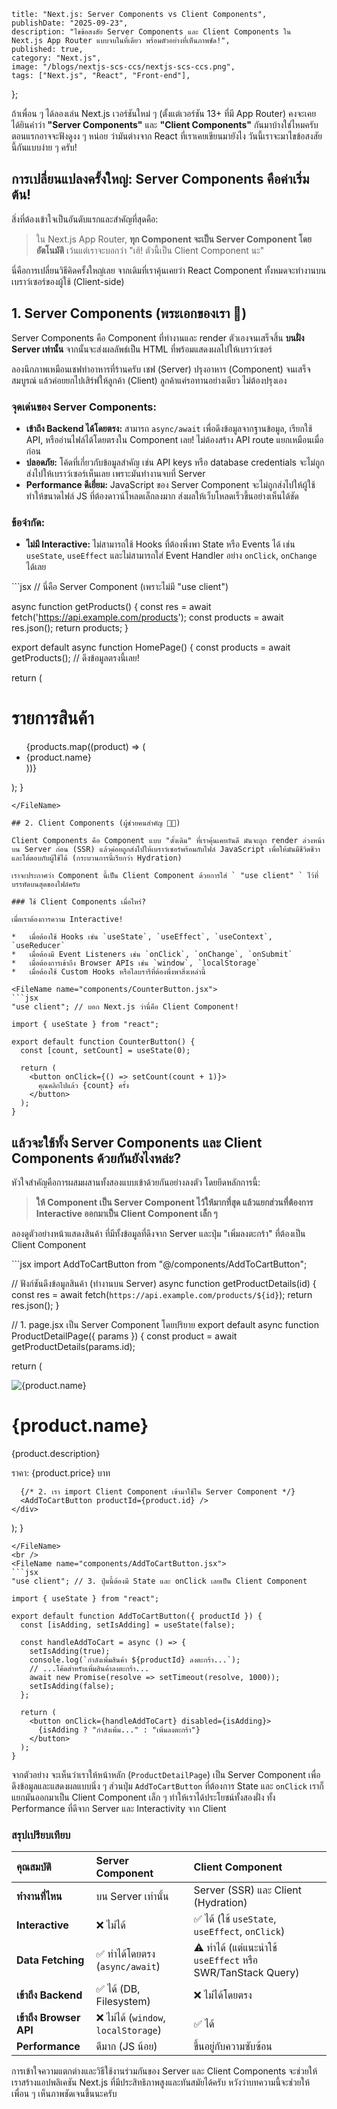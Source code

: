    title: "Next.js: Server Components vs Client Components",
    publishDate: "2025-09-23",
    description: "ไขข้อสงสัย Server Components และ Client Components ใน Next.js App Router แบบจบในที่เดียว พร้อมตัวอย่างที่เห็นภาพชัด!",
    published: true,
    category: "Next.js",
    image: "/blogs/nextjs-scs-ccs/nextjs-scs-ccs.png",
    tags: ["Next.js", "React", "Front-end"],
};

ถ้าเพื่อน ๆ ได้ลองเล่น Next.js เวอร์ชันใหม่ ๆ (ตั้งแต่เวอร์ชัน 13+ ที่มี App Router) คงจะเคยได้ยินคำว่า **"Server Components"** และ **"Client Components"** กันมาบ้างใช่ไหมครับ ตอนแรกอาจจะฟังดูงง ๆ หน่อย ว่ามันต่างจาก React ที่เราเคยเขียนมายังไง วันนี้เราจะมาไขข้อสงสัยนี้กันแบบง่าย ๆ ครับ!

## การเปลี่ยนแปลงครั้งใหญ่: Server Components คือค่าเริ่มต้น!

สิ่งที่ต้องเข้าใจเป็นอันดับแรกและสำคัญที่สุดคือ:

> ใน Next.js App Router, **ทุก Component จะเป็น Server Component โดยอัตโนมัติ** เว้นแต่เราจะบอกว่า "เฮ้! ตัวนี้เป็น Client Component นะ"

นี่คือการเปลี่ยนวิธีคิดครั้งใหญ่เลย จากเดิมที่เราคุ้นเคยว่า React Component ทั้งหมดจะทำงานบนเบราว์เซอร์ของผู้ใช้ (Client-side)

## 1. Server Components (พระเอกของเรา 🦸)

Server Components คือ Component ที่ทำงานและ render ตัวเองจนเสร็จสิ้น **บนฝั่ง Server เท่านั้น** จากนั้นจะส่งผลลัพธ์เป็น HTML ที่พร้อมแสดงผลไปให้เบราว์เซอร์

ลองนึกภาพเหมือนเชฟทำอาหารที่ร้านครับ เชฟ (Server) ปรุงอาหาร (Component) จนเสร็จสมบูรณ์ แล้วค่อยยกไปเสิร์ฟให้ลูกค้า (Client) ลูกค้าแค่รอทานอย่างเดียว ไม่ต้องปรุงเอง

### จุดเด่นของ Server Components:

*   **เข้าถึง Backend ได้โดยตรง:** สามารถ `async/await` เพื่อดึงข้อมูลจากฐานข้อมูล, เรียกใช้ API, หรืออ่านไฟล์ได้โดยตรงใน Component เลย! ไม่ต้องสร้าง API route แยกเหมือนเมื่อก่อน
*   **ปลอดภัย:** โค้ดที่เกี่ยวกับข้อมูลสำคัญ เช่น API keys หรือ database credentials จะไม่ถูกส่งไปให้เบราว์เซอร์เห็นเลย เพราะมันทำงานจบที่ Server
*   **Performance ดีเยี่ยม:** JavaScript ของ Server Component จะไม่ถูกส่งไปให้ผู้ใช้ ทำให้ขนาดไฟล์ JS ที่ต้องดาวน์โหลดเล็กลงมาก ส่งผลให้เว็บโหลดเร็วขึ้นอย่างเห็นได้ชัด

### ข้อจำกัด:

*   **ไม่มี Interactive:** ไม่สามารถใช้ Hooks ที่ต้องพึ่งพา State หรือ Events ได้ เช่น `useState`, `useEffect` และไม่สามารถใส่ Event Handler อย่าง `onClick`, `onChange` ได้เลย

<FileName name="app/page.jsx">
```jsx
// นี่คือ Server Component (เพราะไม่มี "use client")

async function getProducts() {
  const res = await fetch('https://api.example.com/products');
  const products = await res.json();
  return products;
}

export default async function HomePage() {
  const products = await getProducts(); // ดึงข้อมูลตรงนี้เลย!

  return (
    <div>
      <h1>รายการสินค้า</h1>
      <ul>
        {products.map((product) => (
          <li key={product.id}>{product.name}</li>
        ))}
      </ul>
    </div>
  );
}
```
</FileName>

## 2. Client Components (ผู้ช่วยคนสำคัญ 🧑‍🔧)

Client Components คือ Component แบบ "ดั้งเดิม" ที่เราคุ้นเคยกันดี มันจะถูก render ล่วงหน้าบน Server ก่อน (SSR) แล้วค่อยถูกส่งไปให้เบราว์เซอร์พร้อมกับไฟล์ JavaScript เพื่อให้มันมีชีวิตชีวาและโต้ตอบกับผู้ใช้ได้ (กระบวนการนี้เรียกว่า Hydration)

เราจะประกาศว่า Component นี้เป็น Client Component ด้วยการใส่ ` "use client" ` ไว้ที่บรรทัดบนสุดของไฟล์ครับ

### ใช้ Client Components เมื่อไหร่?

เมื่อเราต้องการความ Interactive!

*   เมื่อต้องใช้ Hooks เช่น `useState`, `useEffect`, `useContext`, `useReducer`
*   เมื่อต้องมี Event Listeners เช่น `onClick`, `onChange`, `onSubmit`
*   เมื่อต้องการเข้าถึง Browser APIs เช่น `window`, `localStorage`
*   เมื่อต้องใช้ Custom Hooks หรือไลบรารีที่ต้องพึ่งพาสิ่งเหล่านี้

<FileName name="components/CounterButton.jsx">
```jsx
"use client"; // บอก Next.js ว่านี่คือ Client Component!

import { useState } from "react";

export default function CounterButton() {
  const [count, setCount] = useState(0);

  return (
    <button onClick={() => setCount(count + 1)}>
      คุณคลิกไปแล้ว {count} ครั้ง
    </button>
  );
}
```
</FileName>

## แล้วจะใช้ทั้ง Server Components และ Client Components ด้วยกันยังไงหล่ะ?

หัวใจสำคัญคือการผสมผสานทั้งสองแบบเข้าด้วยกันอย่างลงตัว โดยยึดหลักการนี้:

> **ให้ Component เป็น Server Component ไว้ให้มากที่สุด แล้วแยกส่วนที่ต้องการ Interactive ออกมาเป็น Client Component เล็ก ๆ**

ลองดูตัวอย่างหน้าแสดงสินค้า ที่มีทั้งข้อมูลที่ดึงจาก Server และปุ่ม "เพิ่มลงตะกร้า" ที่ต้องเป็น Client Component

<FileName name="app/products/[id]/page.jsx">
```jsx
import AddToCartButton from "@/components/AddToCartButton";

// ฟังก์ชันดึงข้อมูลสินค้า (ทำงานบน Server)
async function getProductDetails(id) {
  const res = await fetch(`https://api.example.com/products/${id}`);
  return res.json();
}

// 1. page.jsx เป็น Server Component โดยปริยาย
export default async function ProductDetailPage({ params }) {
  const product = await getProductDetails(params.id);

  return (
    <div>
      <img src={product.image} alt={product.name} />
      <h1>{product.name}</h1>
      <p>{product.description}</p>
      <p>ราคา: {product.price} บาท</p>
      
      {/* 2. เรา import Client Component เข้ามาใช้ใน Server Component */}
      <AddToCartButton productId={product.id} />
    </div>
  );
}
```
</FileName>
<br />
<FileName name="components/AddToCartButton.jsx">
```jsx
"use client"; // 3. ปุ่มนี้ต้องมี State และ onClick เลยเป็น Client Component

import { useState } from "react";

export default function AddToCartButton({ productId }) {
  const [isAdding, setIsAdding] = useState(false);

  const handleAddToCart = async () => {
    setIsAdding(true);
    console.log(`กำลังเพิ่มสินค้า ${productId} ลงตะกร้า...`);
    // ...โค้ดสำหรับเพิ่มสินค้าลงตะกร้า...
    await new Promise(resolve => setTimeout(resolve, 1000));
    setIsAdding(false);
  };

  return (
    <button onClick={handleAddToCart} disabled={isAdding}>
      {isAdding ? "กำลังเพิ่ม..." : "เพิ่มลงตะกร้า"}
    </button>
  );
}
```
</FileName>

จากตัวอย่าง จะเห็นว่าเราให้หน้าหลัก (`ProductDetailPage`) เป็น Server Component เพื่อดึงข้อมูลและแสดงผลแบบนิ่ง ๆ ส่วนปุ่ม `AddToCartButton` ที่ต้องการ State และ `onClick` เราก็แยกมันออกมาเป็น Client Component เล็ก ๆ ทำให้เราได้ประโยชน์ทั้งสองฝั่ง ทั้ง Performance ที่ดีจาก Server และ Interactivity จาก Client

### สรุปเปรียบเทียบ

| คุณสมบัติ | Server Component | Client Component |
| :--- | :--- | :--- |
| **ทำงานที่ไหน** | บน Server เท่านั้น | Server (SSR) และ Client (Hydration) |
| **Interactive** | ❌ ไม่ได้ | ✅ ได้ (ใช้ `useState`, `useEffect`, `onClick`) |
| **Data Fetching** | ✅ ทำได้โดยตรง (`async/await`) | ⚠️ ทำได้ (แต่แนะนำใช้ `useEffect` หรือ SWR/TanStack Query) |
| **เข้าถึง Backend** | ✅ ได้ (DB, Filesystem) | ❌ ไม่ได้โดยตรง |
| **เข้าถึง Browser API**| ❌ ไม่ได้ (`window`, `localStorage`) | ✅ ได้ |
| **Performance** | ดีมาก (JS น้อย) | ขึ้นอยู่กับความซับซ้อน |

การเข้าใจความแตกต่างและวิธีใช้งานร่วมกันของ Server และ Client Components จะช่วยให้เราสร้างแอปพลิเคชัน Next.js ที่มีประสิทธิภาพสูงและทันสมัยได้ครับ หวังว่าบทความนี้จะช่วยให้เพื่อน ๆ เห็นภาพชัดเจนขึ้นนะครับ